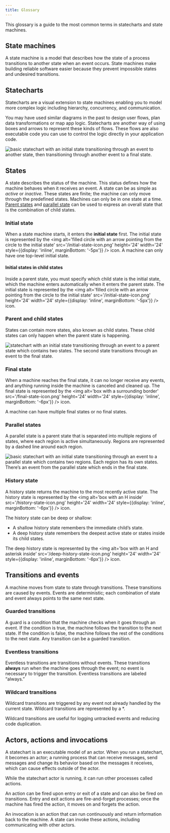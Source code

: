 ```yaml
---
title: Glossary
---
```


This glossary is a guide to the most common terms in statecharts and state machines.

## State machines

A state machine is a model that describes how the state of a process transitions to another state when an event occurs. State machines make building reliable software easier because they prevent impossible states and undesired transitions.

## Statecharts

Statecharts are a visual extension to state machines enabling you to model more complex logic including hierarchy, concurrency, and communication.

You may have used similar diagrams in the past to design user flows, plan data transformations or map app logic. Statecharts are another way of using boxes and arrows to represent these kinds of flows. These flows are also executable code you can use to control the logic directly in your application code.

![basic statechart with an initial state transitioning through an event to another state, then transitioning through another event to a final state.](/basic-statechart.png)

## States

A state describes the status of the machine. This status defines how the machine behaves when it receives an event. A state can be as simple as _active_ or _inactive_. These states are finite; the machine can only move through the predefined states. Machines can only be in one state at a time. [Parent states](#parent-and-child-states) and [parallel state](#parallel-states) can be used to express an overall state that is the combination of child states.

### Initial state

When a state machine starts, it enters the **initial state** first. The initial state is represented by the <img alt='filled circle with an arrow pointing from the circle to the initial state' src='/initial-state-icon.png' height='24' width='24' style={{display: 'inline', marginBottom: '-5px'}} /> icon. A machine can only have one top-level initial state.

<!-- What a state might be -->

#### Initial states in child states

Inside a parent state, you must specify which child state is the initial state, which the machine enters automatically when it enters the parent state. The initial state is represented by the <img alt='filled circle with an arrow pointing from the circle to the initial state' src='/initial-state-icon.png' height='24' width='24' style={{display: 'inline', marginBottom: '-5px'}} /> icon.

<!-- What is a typical initial state -->

### Parent and child states

States can contain more states, also known as child states. These child states can only happen when the parent state is happening.

<!-- Why you might use parent and child states -->

![statechart with an initial state transitioning through an event to a parent state which contains two states. The second state transitions through an event to the final state.](/statechart-with-parent-and-child-states.png)

### Final state

When a machine reaches the final state, it can no longer receive any events, and anything running inside the machine is canceled and cleaned up. The final state is represented by the <img alt='box with a surrounding border' src='/final-state-icon.png' height='24' width='24' style={{display: 'inline', marginBottom: '-6px'}} /> icon.

A machine can have multiple final states or no final states.

<!-- What makes a typical final state, and when might you have no final states or multiple final states -->

### Parallel states

A parallel state is a parent state that is separated into multiple regions of states, where each region is active simultaneously. Regions are represented by a dashed line around each region.

<!-- Why you might use parallel states -->

![basic statechart with an initial state transitioning through an event to a parallel state which contains two regions. Each region has its own states. There’s an event from the parallel state which ends in the final state.](/statechart-with-parallel-state.png)

### History state

A history state returns the machine to the most recently active state. The history state is represented by the <img alt='box with an H inside' src='/history-state-icon.png' height='24' width='24' style={{display: 'inline', marginBottom: '-6px'}} /> icon.

The history state can be deep or shallow:

- A shallow history state remembers the immediate child’s state.
- A deep history state remembers the deepest active state or states inside its child states.

The deep history state is represented by the <img alt='box with an H and asterisk inside' src='/deep-history-state-icon.png' height='24' width='24' style={{display: 'inline', marginBottom: '-6px'}} /> icon.

<!-- What you might use a shallow history state for -->

<!-- What you might use a deep history state for -->

## Transitions and events

A machine moves from state to state through transitions. These transitions are caused by events. Events are deterministic; each combination of state and event always points to the same next state.

<!-- What is a typical event -->

### Guarded transitions

A guard is a condition that the machine checks when it goes through an event. If the condition is true, the machine follows the transition to the next state. If the condition is false, the machine follows the rest of the conditions to the next state. Any transition can be a guarded transition.

<!-- What you might use a guard for -->

### Eventless transitions

Eventless transitions are transitions without events. These transitions **always** run when the machine goes through the event; no event is necessary to trigger the transition. Eventless transitions are labeled “always.”

<!-- What you might use an eventless transition for -->

### Wildcard transitions

Wildcard transitions are triggered by any event not already handled by the current state. Wildcard transitions are represented by a \*.

Wildcard transitions are useful for logging untracked events and reducing code duplication.

<!-- What you might use a wildcard transition for -->

<!-- #### Partial wildcard transitions -->

<!-- Will be in v5 -->

<!-- ### Raised events -->

<!-- Will be in v5 -->

## Actors, actions and invocations

A statechart is an executable model of an actor. When you run a statechart, it becomes an actor; a running process that can receive messages, send messages and change its behavior based on the messages it receives, which can cause effects outside of the actor.

While the statechart actor is running, it can run other processes called actions.

An action can be fired upon entry or exit of a state and can also be fired on transitions. Entry and exit actions are fire-and-forget processes; once the machine has fired the action, it moves on and forgets the action.

<!-- What you might use an action (on a state) for -->

<!-- What you might use an action transition for -->

An invocation is an action that can run continuously and return information back to the machine. A state can invoke these actions, including communicating with other actors.
